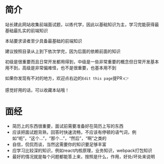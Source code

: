 # 简介
 
站长建此网站收集前端面试题，以练代学，因此以基础知识为主，学习完能获得最基础最扎实的前端知识

本站要求读者至少具备最基础的前端知识

建议按照目录从上到下依次学完，因为后面的依赖前面的知识

初级是很重要而且日常开发都用得到，中级是一些非常重要的概念但日常开发基本用不到，高级是非常偏难怪，也不是很重要，也基本用不到

如果你发现有不对的地方，欢迎点右边的`Edit this page`提PR 👉

感觉好用的话，可以收藏本站哦！

# 面经
* 简历上的东西很重要，面试前需要准备好在简历上写的东西
* 应该把面试题背熟，回答时快速流畅，不应该有停顿的语气词，例如“呃”，“这个...”，“那个...”，“然后”，“啊”之类的
* 自信，侃侃而谈，当然这需要你的知识要足够丰富
* 应学习比较深的知识，例如react内核原理，业务知识，webpack打包知识
* 最好的情况就是每个问题都能答上来，按照是什么，作用，好处/坏处来说明
